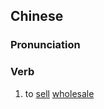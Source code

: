 {{also|趸售}}
==Chinese==
{{zh-forms|s=趸售}}

===Pronunciation===
{{zh-pron
|m=dǔnshòu
|c=dan2 sau6
|cat=v
}}

===Verb===
{{zh-verb}}

# to [[sell]] [[wholesale]]